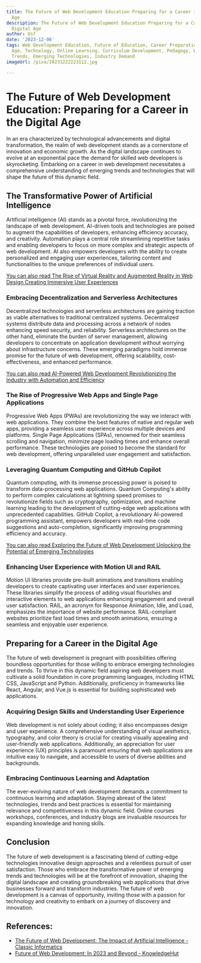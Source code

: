 ```yaml
---
title: The Future of Web Development Education Preparing for a Career in the Digital
  Age
description: The Future of Web Development Education Preparing for a Career in the
  Digital Age
author: Usf
date: '2023-12-06'
tags: Web Development Education, Future of Education, Career Preparation, Digital
  Age, Technology, Online Learning, Curriculum Development, Pedagogy, Web Development
  Trends, Emerging Technologies, Industry Demand
imageUrl: /pixa/20231222223112.jpg

---
```

# The Future of Web Development Education: Preparing for a Career  in the Digital Age 

In an era characterized by technological advancements and digital transformation, the realm of web development  stands as a cornerstone of innovation and economic growth. As the  digital landscape continues to evolve at  an exponential pace the demand for skilled web developers is skyrocketing. Embarking on a career in web development necessitates a comprehensive understanding of emerging trends and technologies that will shape the future of this dynamic field. 

## The Transformative Power of  Artificial Intelligence 

Artificial  intelligence (AI) stands as a pivotal force, revolutionizing the landscape of web development. AI-driven  tools and technologies are poised to augment the capabilities of developers, enhancing  efficiency accuracy, and creativity. Automation plays a central role streamlining repetitive tasks and  enabling developers to focus on more complex and strategic aspects of web  development. AI also empowers developers with the ability  to create personalized and engaging  user experiences, tailoring content and  functionalities  to the unique preferences of individual users. 

[You can also read The Rise of Virtual Reality and Augmented Reality in Web Design Creating Immersive User Experiences](The%20Rise%20of%20Virtual%20Reality%20and%20Augmented%20Reality%20in%20Web%20Design%20Creating%20Immersive%20User%20Experiences)


### Embracing Decentralization and Serverless Architectures 

Decentralized technologies and serverless architectures are gaining  traction as viable  alternatives to traditional centralized systems.  Decentralized systems distribute data and processing across a network of nodes enhancing speed security, and reliability. Serverless architectures on the other hand, eliminate the burden of server management, allowing developers to concentrate on application development without  worrying about infrastructure concerns. These emerging paradigms hold immense promise for the future of web development, offering scalability, cost-effectiveness, and enhanced performance. 

[You can also read AI-Powered Web  Development Revolutionizing the  Industry with Automation  and Efficiency](AI-Powered%20Web%20Development%20Revolutionizing%20the%20Industry%20with%20Automation%20and%20Efficiency)


### The Rise of Progressive Web Apps and Single Page Applications 

Progressive Web  Apps (PWAs) are revolutionizing the way we interact with web applications. They combine the best features  of native and regular web  apps,  providing a seamless user experience across multiple devices and  platforms.  Single Page Applications (SPAs), renowned for their seamless  scrolling and navigation, minimize page loading times and enhance overall performance.  These technologies are poised to become the standard  for  web development, offering unparalleled user engagement and  satisfaction. 

### Leveraging Quantum Computing and GitHub Copilot 

Quantum computing, with its immense processing power is poised to transform data-processing web applications. Quantum Computing's ability to perform complex calculations at lightning speed promises to revolutionize  fields  such as cryptography, optimization,  and machine learning leading to  the development of cutting-edge web applications with unprecedented capabilities.  GitHub Copilot, a revolutionary AI-powered programming assistant, empowers developers with real-time code suggestions and auto-completion, significantly improving programming efficiency and accuracy. 

[You can also read Exploring the Future of Web Development Unlocking the Potential of Emerging Technologies](Exploring%20the%20Future%20of%20Web%20Development%20Unlocking%20the%20Potential%20of%20Emerging%20Technologies)


### Enhancing User Experience with Motion UI and RAIL 

Motion UI  libraries provide pre-built animations and transitions enabling developers  to create captivating user interfaces and user experiences. These libraries simplify the process of adding visual flourishes and interactive elements to web applications enhancing engagement and overall user satisfaction. RAIL, an acronym for Response Animation, Idle, and Load, emphasizes the importance  of website performance. RAIL-compliant websites prioritize fast load times and smooth animations, ensuring a seamless and enjoyable user experience. 

##  Preparing for a Career in the Digital  Age 

The future of web development is pregnant  with possibilities offering boundless opportunities  for those willing to  embrace emerging  technologies and trends. To thrive in this  dynamic field aspiring web developers must cultivate  a  solid foundation in core programming  languages, including HTML CSS, JavaScript and  Python. Additionally, proficiency in frameworks like React, Angular, and Vue.js is essential for building sophisticated web applications.  

### Acquiring Design Skills and Understanding User Experience 

Web development is not  solely about coding; it also encompasses design and user experience. A  comprehensive understanding of  visual aesthetics, typography, and color  theory is crucial for creating visually appealing and user-friendly web applications.  Additionally, an appreciation for user experience (UX) principles  is paramount ensuring that web applications are intuitive  easy to navigate,  and accessible to users of diverse abilities and backgrounds. 

### Embracing Continuous Learning and  Adaptation 

The ever-evolving nature of  web development demands a commitment to  continuous learning and adaptation. Staying abreast of the latest technologies,  trends and best practices is essential for maintaining relevance and competitiveness  in this dynamic field.  Online courses workshops, conferences, and industry blogs are invaluable resources for expanding knowledge and honing  skills. 

## Conclusion  

The future of web development is a fascinating blend of cutting-edge technologies innovative design approaches and a relentless  pursuit of user  satisfaction.  Those who embrace the transformative power of emerging trends and technologies will be at  the forefront of innovation, shaping the  digital landscape and creating groundbreaking web applications that drive businesses forward and transform industries. The  future of  web development is  a  canvas of opportunity, inviting  those with a passion  for technology and creativity to embark on  a journey of discovery and innovation.

## References:
- [The Future of Web Development: The Impact of Artificial Intelligence - Classic Informatics](https://www.classicinformatics.com/blog/the-future-of-web-development)
- [Future of Web Development: In 2023 and Beyond - KnowledgeHut](https://www.knowledgehut.com/blog/web-development/future-of-web-development)
